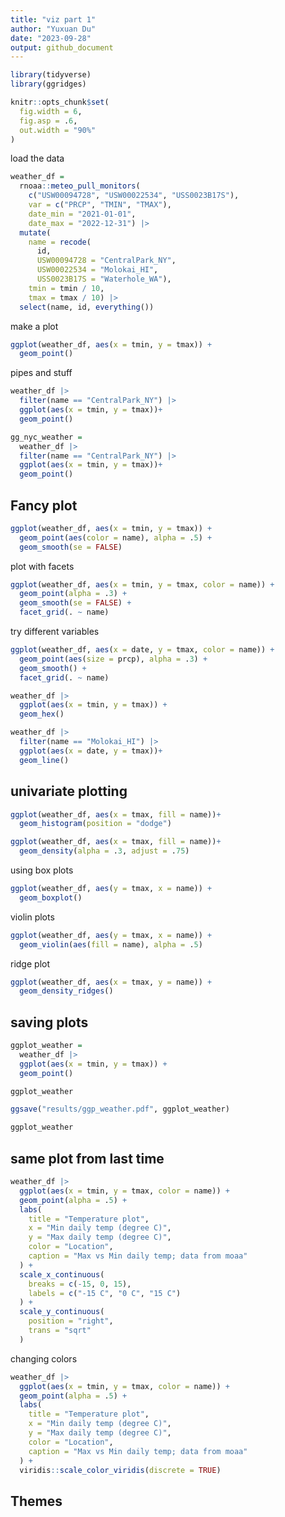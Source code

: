 ```yaml
---
title: "viz part 1"
author: "Yuxuan Du"
date: "2023-09-28"
output: github_document
---
```


```r
library(tidyverse)
library(ggridges)

knitr::opts_chunk$set(
  fig.width = 6,
  fig.asp = .6,
  out.width = "90%"
)
```
load the data
```r
weather_df = 
  rnoaa::meteo_pull_monitors(
    c("USW00094728", "USW00022534", "USS0023B17S"),
    var = c("PRCP", "TMIN", "TMAX"), 
    date_min = "2021-01-01",
    date_max = "2022-12-31") |>
  mutate(
    name = recode(
      id, 
      USW00094728 = "CentralPark_NY", 
      USW00022534 = "Molokai_HI",
      USS0023B17S = "Waterhole_WA"),
    tmin = tmin / 10,
    tmax = tmax / 10) |>
  select(name, id, everything())
```

make a plot
```r
ggplot(weather_df, aes(x = tmin, y = tmax)) +
  geom_point()
```

pipes and stuff
```r
weather_df |>
  filter(name == "CentralPark_NY") |>
  ggplot(aes(x = tmin, y = tmax))+
  geom_point()

gg_nyc_weather = 
  weather_df |>
  filter(name == "CentralPark_NY") |>
  ggplot(aes(x = tmin, y = tmax))+
  geom_point()
```

## Fancy plot
```r
ggplot(weather_df, aes(x = tmin, y = tmax)) +
  geom_point(aes(color = name), alpha = .5) +
  geom_smooth(se = FALSE)
```

plot with facets

```r
ggplot(weather_df, aes(x = tmin, y = tmax, color = name)) +
  geom_point(alpha = .3) +
  geom_smooth(se = FALSE) + 
  facet_grid(. ~ name)
```

try different variables
```r
ggplot(weather_df, aes(x = date, y = tmax, color = name)) +
  geom_point(aes(size = prcp), alpha = .3) +
  geom_smooth() + 
  facet_grid(. ~ name)

```

```r
weather_df |>
  ggplot(aes(x = tmin, y = tmax)) +
  geom_hex()
```


```r
weather_df |>
  filter(name == "Molokai_HI") |>
  ggplot(aes(x = date, y = tmax))+
  geom_line()
```
## univariate plotting
```r
ggplot(weather_df, aes(x = tmax, fill = name))+
  geom_histogram(position = "dodge")

ggplot(weather_df, aes(x = tmax, fill = name))+
  geom_density(alpha = .3, adjust = .75)
```


using box plots
```r
ggplot(weather_df, aes(y = tmax, x = name)) +
  geom_boxplot()
```

violin plots

```r
ggplot(weather_df, aes(y = tmax, x = name)) +
  geom_violin(aes(fill = name), alpha = .5)
```

ridge plot
```r
ggplot(weather_df, aes(x = tmax, y = name)) +
  geom_density_ridges()
```

## saving plots
```r
ggplot_weather = 
  weather_df |>
  ggplot(aes(x = tmin, y = tmax)) + 
  geom_point()

ggplot_weather

ggsave("results/ggp_weather.pdf", ggplot_weather)
```

```r
ggplot_weather
```

## same plot from last time
```r
weather_df |>
  ggplot(aes(x = tmin, y = tmax, color = name)) + 
  geom_point(alpha = .5) + 
  labs(
    title = "Temperature plot", 
    x = "Min daily temp (degree C)", 
    y = "Max daily temp (degree C)", 
    color = "Location", 
    caption = "Max vs Min daily temp; data from moaa"
  ) + 
  scale_x_continuous(
    breaks = c(-15, 0, 15), 
    labels = c("-15 C", "0 C", "15 C")
  ) + 
  scale_y_continuous(
    position = "right", 
    trans = "sqrt"
  )
```


changing colors 
```r
weather_df |>
  ggplot(aes(x = tmin, y = tmax, color = name)) + 
  geom_point(alpha = .5) + 
  labs(
    title = "Temperature plot", 
    x = "Min daily temp (degree C)", 
    y = "Max daily temp (degree C)", 
    color = "Location", 
    caption = "Max vs Min daily temp; data from moaa"
  ) + 
  viridis::scale_color_viridis(discrete = TRUE)
```


## Themes
```r

```